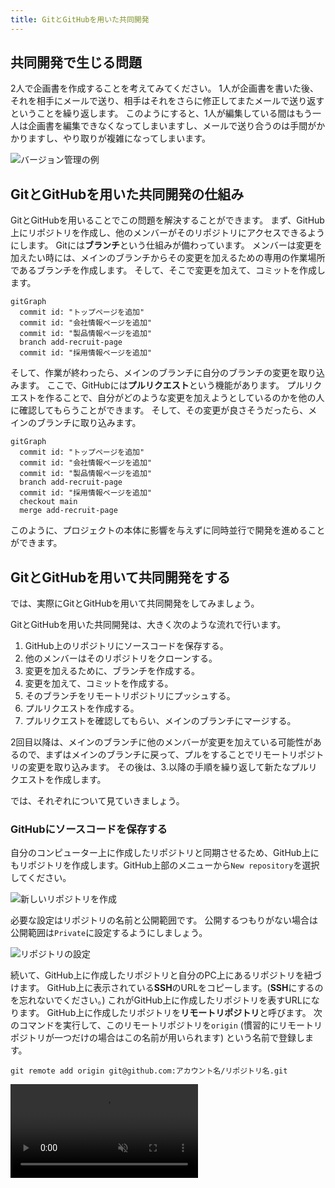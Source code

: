 ```yaml
---
title: GitとGitHubを用いた共同開発
---
```



## 共同開発で生じる問題

2人で企画書を作成することを考えてみてください。
1人が企画書を書いた後、それを相手にメールで送り、相手はそれをさらに修正してまたメールで送り返すということを繰り返します。
このようにすると、1人が編集している間はもう一人は企画書を編集できなくなってしまいますし、メールで送り合うのは手間がかかりますし、やり取りが複雑になってしまいます。

![バージョン管理の例](./versioning-example.png)

## GitとGitHubを用いた共同開発の仕組み

GitとGitHubを用いることでこの問題を解決することができます。
まず、GitHub上にリポジトリを作成し、他のメンバーがそのリポジトリにアクセスできるようにします。
Gitには**ブランチ**という仕組みが備わっています。
メンバーは変更を加えたい時には、メインのブランチからその変更を加えるための専用の作業場所であるブランチを作成します。
そして、そこで変更を加えて、コミットを作成します。

```mermaid
gitGraph
  commit id: "トップページを追加"
  commit id: "会社情報ページを追加"
  commit id: "製品情報ページを追加"
  branch add-recruit-page
  commit id: "採用情報ページを追加"
```

そして、作業が終わったら、メインのブランチに自分のブランチの変更を取り込みます。
ここで、GitHubには**プルリクエスト**という機能があります。
プルリクエストを作ることで、自分がどのような変更を加えようとしているのかを他の人に確認してもらうことができます。
そして、その変更が良さそうだったら、メインのブランチに取り込みます。

```mermaid
gitGraph
  commit id: "トップページを追加"
  commit id: "会社情報ページを追加"
  commit id: "製品情報ページを追加"
  branch add-recruit-page
  commit id: "採用情報ページを追加"
  checkout main
  merge add-recruit-page
```

このように、プロジェクトの本体に影響を与えずに同時並行で開発を進めることができます。

## GitとGitHubを用いて共同開発をする

では、実際にGitとGitHubを用いて共同開発をしてみましょう。

GitとGitHubを用いた共同開発は、大きく次のような流れで行います。

1. GitHub上のリポジトリにソースコードを保存する。
1. 他のメンバーはそのリポジトリをクローンする。
1. 変更を加えるために、ブランチを作成する。
1. 変更を加えて、コミットを作成する。
1. そのブランチをリモートリポジトリにプッシュする。
1. プルリクエストを作成する。
1. プルリクエストを確認してもらい、メインのブランチにマージする。

2回目以降は、メインのブランチに他のメンバーが変更を加えている可能性があるので、まずはメインのブランチに戻って、プルをすることでリモートリポジトリの変更を取り込みます。
その後は、3.以降の手順を繰り返して新たなプルリクエストを作成します。

では、それぞれについて見ていきましょう。

### GitHubにソースコードを保存する

自分のコンピューター上に作成したリポジトリと同期させるため、GitHub上にもリポジトリを作成します。GitHub上部のメニューから`New repository`を選択してください。

![新しいリポジトリを作成](new-repository.png)

必要な設定はリポジトリの名前と公開範囲です。
公開するつもりがない場合は公開範囲は`Private`に設定するようにしましょう。

![リポジトリの設定](./repository-settings.png)

続いて、GitHub上に作成したリポジトリと自分のPC上にあるリポジトリを紐づけます。
GitHub上に表示されている**SSH**のURLをコピーします。(**SSH**にするのを忘れないでください。)
これがGitHub上に作成したリポジトリを表すURLになります。
GitHub上に作成したリポジトリを**リモートリポジトリ**と呼びます。
次のコマンドを実行して、このリモートリポジトリを`origin` (慣習的にリモートリポジトリが一つだけの場合はこの名前が用いられます) という名前で登録します。

```shell
git remote add origin git@github.com:アカウント名/リポジトリ名.git
```

<video src={addRemoteRepositoryVideo} muted controls />

登録が完了したら、`origin`として登録したリモートリポジトリにコミットを送信します。
この操作を**プッシュ**と呼びます。
プッシュをするには、`Pull, Push`>`Push to...`>`origin`を押します。

<video src={pushChangesVideo} muted controls />

GitHubを開いているブラウザを更新して、プログラムが反映されていることを確認したら完了です。

:::info[`git push`コマンド]

`git push`コマンドを使うことで、コマンドラインから、プッシュをすることもできます。

```shell
git push origin main
```

このコマンドの`main`というのは、メインのブランチの名前です。

![コマンドラインでのプッシュ](./push-changes-with-cli.png)

:::

### リポジトリをクローンする

自分が作成したリポジトリであれば、そのまま変更を加えることができますが、他の人が作成したリポジトリに変更を加える場合は、まずは自分のPC上にそのリポジトリをクローンする必要があります。
**クローン**するとは、リモートリポジトリを自分のPC上に複製することです。

他の人が作成したリポジトリに変更を加える場合は、権限を与えてもらってからそのリポジトリをクローンしましょう。

クローンするリモートリポジトリの**SSH**のURLをコピーして、次のコマンドを実行してください。
その後、クローンしたリポジトリをVS Codeで開いてください。

```shell
git clone git@github.com:アカウント名/リポジトリ名.git
```

<video src={cloneRepositoryVideo} muted controls />

### ブランチを作成する

```mermaid
gitGraph
  commit id: "既存のコミット1"
  commit id: "既存のコミット2"
  branch "ブランチ名"
  commit id: "新たな変更"
```

まずは、メインのブランチから今回の作業専用のブランチを作成しましょう。
左下の`main`というボタンをクリックして、`Create new branch from...`を選択します。
次に、分岐元のブランチである`main`を選択します。
最後に、新しいブランチの名前を入力します。
新しいブランチの名前には、今回加えたい変更の内容を表す名前をつけましょう。
左下の表示が`main`から新しいブランチの名前に変わったことを確認してください。

<video src={createNewBranchVideo} muted controls />

:::info[`git switch`コマンド]

ブランチの作成をコマンドラインから行うこともできます。

まずは、現在いるブランチを確認してみましょう。
ターミナルで`git branch`コマンドを実行してください。

```shell
$ git branch
* main
```

ここで、`*`から始まっているのが、現在いるブランチです。
`main`となっているはずです。

`git switch`コマンドを使うことで、ブランチを切り替えることができます。
切り替え先のブランチが存在しない場合`-c`というオプションをつけることで、新しいブランチを作成して切り替えることができます。

```shell
git switch -c 新しいブランチ名
```

現在いるブランチを確認すると、`*`が移動しているはずです。

```shell
$ git branch
* 新しいブランチ名
  main
```

<video src={createNewBranchWithCliVideo} muted controls />

:::

### 変更を加えてコミットを作成する

変更を加えて、コミットを作成しましょう。
必要に応じて、コミットの履歴やコミットの差分を確認してください。

### リモートリポジトリにプッシュする

変更を加えたのは、自分のPC上のリポジトリです。
そのため、リモートリポジトリにその変更を反映させる必要があります。
新しく作ったブランチをリモートリポジトリにプッシュします。

<video src={pushNewBranchVideo} muted controls />

:::info

コマンドラインからプッシュするには、次のコマンドを実行します。

```shell
git push origin ブランチ名
```

:::

### プルリクエストを作成する

次に変更をメインのブランチに反映します。
GitHubのプルリクエストという機能を使うことで、簡単に変更の内容を他の人に確認してもらい、メインのブランチに反映することができます。

GitHubを開き`Pull requests`を開いてください。

![プルリクエストを作成](./pull-requests-tab.png)

`New pull request`を押してください。

![ブランチ選択前](./compare-changes.png)

`compare`と書いてある方のブランチを変更して、さきほど作成したブランチを選択してください。

![ブランチ選択後](./comparing-changes.png)

`Create pull request`を押してください。

![プルリクエストの作成](./create-pull-request.png)

確認画面が出るので、コメントを書いて`Create pull request`を押してください。
これで、プルリクエストを作成することができました。

<video src={createPullRequestVideo} muted controls />

### マージする

```mermaid
gitGraph
  commit id: "既存のコミット1"
  commit id: "既存のコミット2"
  branch "ブランチ名"
  commit id: "新たな変更"
  checkout main
  merge "ブランチ名"
```

メインのブランチと変更を加えたブランチとの差分は、`Files changed`タブから確認できます。
変更が良さそうだったら、`Merge pull request`を押してください。
これで、メインのブランチに変更を加えたブランチを**マージ**することができます。
マージとは、あるブランチと別のブランチとを統合することです。

マージしたら、不要になったブランチは`Delete branch`を押して削除しておきましょう。

![プルリクエストをマージ](./merge-pull-request.png)

<video src={mergePullRequestVideo} muted controls />

### 新たなプルリクエストを作成する

これ以降プルリクエストを作る場合は、リモートリポジトリのメインのブランチに他の人が変更を加えている可能性があるため、`main`ブランチに戻って、リモートリポジトリから新たな変更を**プル**しましょう。プルするとは、自分のPC上にリモートリポジトリの変更を取り込むことです。
その後は、今までと同様に新しいブランチを作成して進めていきます。

リモートリポジトリの変更をプルするには、`Pull, Push`>`Pull from...`>`origin/main`を押します。

<video src={pullBranchVideo} muted controls />

:::info

コマンドラインからプルするには、次のコマンドを実行します。

```shell
git pull origin main
```

![コマンドラインでのプル](./pull-branch-with-cli.png)

:::

## 演習問題

Gitを用いたバージョン管理の練習問題で、学部一覧ページを作成しました。
このリポジトリをGitHubに保存して、各学部のウェブサイトのURLを追加するプルリクエストを作成してください。

![学部一覧ページ](./faculties-with-link.png)

### 手順1

GitHubのリポジトリにソースコードを保存しましょう。

<Answer>

<video src={step1Video} muted controls />

</Answer>

### 手順2

ブランチを作成しましょう。

<Answer>

<video src={step2Video} muted controls />

</Answer>

### 手順3

学部一覧ページに各学部のウェブサイトのURLを追加して、ステージをしてコミットを作成しましょう。

<Answer>

<video src={step3Video} muted controls />

```html
<!doctype html>
<html lang="ja">
  <head>
    <meta charset="utf-8" />
    <title>学部一覧</title>
  </head>
  <body>
    <h1>学部一覧</h1>
    <ul>
      <li><a href="https://www.j.u-tokyo.ac.jp/">法学部</a></li>
      <li><a href="https://www.m.u-tokyo.ac.jp/">医学部</a></li>
      <li><a href="https://www.t.u-tokyo.ac.jp/foe">工学部</a></li>
      <li><a href="https://www.l.u-tokyo.ac.jp/">文学部</a></li>
      <li><a href="https://www.s.u-tokyo.ac.jp/ja">理学部</a></li>
      <li><a href="https://www.a.u-tokyo.ac.jp/">農学部</a></li>
      <li><a href="https://www.e.u-tokyo.ac.jp/">経済学部</a></li>
      <li><a href="https://www.c.u-tokyo.ac.jp/">教養学部</a></li>
      <li><a href="https://www.p.u-tokyo.ac.jp/">教育学部</a></li>
      <li><a href="https://www.f.u-tokyo.ac.jp/">薬学部</a></li>
    </ul>
  </body>
</html>
```

</Answer>

### 手順4

ブランチをリモートリポジトリにプッシュしましょう。

<Answer>

<video src={step4Video} muted controls />

</Answer>

### 手順5

プルリクエストを作成しましょう。

<Answer>

<video src={step5Video} muted controls />

</Answer>

### 手順6

差分を確認して、プルリクエストをマージしましょう。

<Answer>

<video src={step6Video} muted controls />

</Answer>

